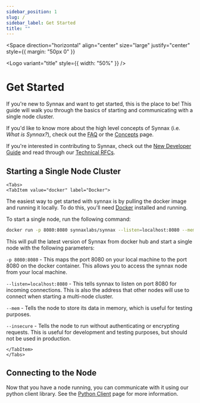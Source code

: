 ```yaml
---
sidebar_position: 1
slug: /
sidebar_label: Get Started
title: ""
---
```



<Space
  direction="horizontal"
  align="center"
  size="large"
  justify="center"
  style={{ margin: "50px 0" }}
>
  <Logo variant="title" style={{ width: "50%" }} />
</Space>

# Get Started

If you're new to Synnax and want to get started, this is the place to be! This guide will
walk you through the basics of starting and communicating with a single node cluster.

If you'd like to know more about the high level concepts of Synnax (i.e. _What is Synnax?_),
check out the [FAQ](../faq) or the [Concepts](../concepts) page.

If you're interested in contributing to Synnax, check out the [New Developer Guide](../developers/new-developer-guide)
and read through our [Technical RFCs](../category/technical-rfcs).

## Starting a Single Node Cluster

```mdx-code-block
<Tabs>
<TabItem value="docker" label="Docker">
```

The easiest way to get started with synnax is by pulling the docker image and running it
locally. To do this, you'll need [Docker](https://docs.docker.com/get-docker/) installed
and running.

To start a single node, run the following command:

```bash
docker run -p 8080:8080 synnaxlabs/synnax --listen=localhost:8080 --mem --insecure
```

This will pull the latest version of Synnax from docker hub and start a single node
with the following parameters:

`-p 8080:8080` - This maps the port 8080 on your local machine to the port 8080 on the
docker container. This allows you to access the synnax node from your local machine.

`--listen=localhost:8080` - This tells synnax to listen on port 8080 for incoming
connections. This is also the address that other nodes will use to connect when starting
a multi-node cluster.

`--mem` - Tells the node to store its data in memory, which is useful for testing
purposes.

`--insecure` - Tells the node to run without authenticating or encrypting requests. This
is useful for development and testing purposes, but should not be used in production.

```mdx-code-block
</TabItem>
</Tabs>
```

## Connecting to the Node

Now that you have a node running, you can communicate with it using our python
client library. See the [Python Client](../client-python/get-started) page for more information.
